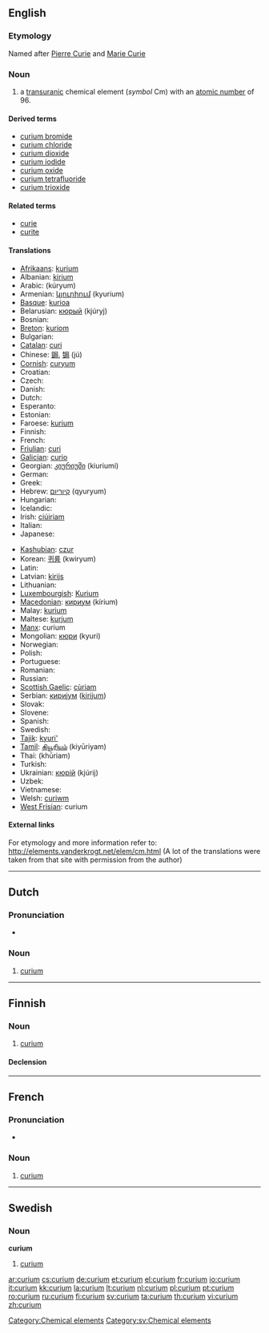 {{also|Curium}}
==English==
{{elements|Cm|americium|Am|berkelium|Bk}}

===Etymology===
Named after [[w:Pierre Curie|Pierre Curie]] and [[w:Marie Curie|Marie Curie]]

===Noun===
{{en-noun|-}}
{{wikipedia}}

# a [[transuranic]] chemical element (''symbol'' Cm) with an [[atomic number]] of 96.

====Derived terms====
* [[curium bromide]]
* [[curium chloride]]
* [[curium dioxide]]
* [[curium iodide]]
* [[curium oxide]]
* [[curium tetrafluoride]]
* [[curium trioxide]]

====Related terms====
* [[curie]]
* [[curite]]

====Translations====
{{trans-top|chemical element}}
* [[Afrikaans]]: [[kurium]]
* Albanian: [[kirium]]
* Arabic: {{Arab|[[كوريوم]]}} (kúryum) {{m}}
* Armenian: [[կյուրիում]] (kyurium)
* [[Basque]]: [[kurioa]]
* Belarusian: [[кюрый]] (kjúryj) {{m}}
* Bosnian: {{t-|bs|kurij}}
* [[Breton]]: [[kuriom]]
* Bulgarian: {{t-|bg|кюрий|m|tr=kjúrij}}
* [[Catalan]]: [[curi]]
* Chinese: [[鋦]], [[锔]] (jú)
* [[Cornish]]: [[curyum]]
* Croatian: {{t-|hr|kurij}}
* Czech: {{t+|cs|curium}}
* Danish: {{t-|da|curium}}
* Dutch: {{t+|nl|curium|n}}
* Esperanto: {{t-|eo|kuriumo|xs=Esperanto}}
* Estonian: {{t-|et|kuurium}}
* Faroese: [[kurium]]
* Finnish: {{t+|fi|curium}}
* French: {{t+|fr|curium|m}}
* [[Friulian]]: [[curi]]
* [[Galician]]: [[curio]]
* Georgian: [[კიურიუმი]] (kiuriumi)
* German: {{t+|de|Curium|n}}
* Greek: {{t+|el|κιούριο|n|tr=kioúrio}}
* Hebrew: [[קיוריום]] (qyuryum)
* Hungarian: {{t+|hu|kűrium}}
* Icelandic: {{t+|is|kúrín}}
* Irish: [[ciúiriam]]
* Italian: {{t+|it|curio|m}}
* Japanese: {{t+|ja|キュリウム|tr=kyuriumu}}
{{trans-mid}}
* [[Kashubian]]: [[czur]]
* Korean: [[퀴륨]] (kwiryum)
* Latin: {{t+|la|curium}}
* Latvian: [[kirijs]]
* Lithuanian: {{t+|lt|kiuris|xs=Lithuanian}}
* [[Luxembourgish]]: [[Kurium]]
* [[Macedonian]]: [[кириум]] (kírium) {{m}}
* Malay: [[kurium]]
* Maltese: [[kurjum]]
* [[Manx]]: curium
* Mongolian: [[кюри]] (kyuri)
* Norwegian: {{t-|no|curium}}
* Polish: {{t+|pl|kiur|m}}
* Portuguese: {{t+|pt|cúrio|m}}
* Romanian: {{t+|ro|curiu|n}}
* Russian: {{t+|ru|кюрий|m|tr=kjúrij}}
* [[Scottish Gaelic]]: [[cùriam]]
* Serbian: [[кириjум]] ([[kirijum]]) {{m}}
* Slovak: {{t-|sk|curium}}
* Slovene: {{t+|sl|kirij}}
* Spanish: {{t+|es|curio|m}}
* Swedish: {{t+|sv|curium|n}}
* [[Tajik]]: [[kyuri']]
* [[Tamil]]: [[கியூரியம்]] (kiyūriyam)
* Thai: {{Thai|[[คูเรียม]]}} (khūriam)
* Turkish: {{t+|tr|küriyum}}
* Ukrainian: [[кюрiй]] (kjúrij) {{m}}
* Uzbek: {{t-|uz|кюрий|tr=kyuriy|sc=Cyrl|xs=Uzbek}}
* Vietnamese: {{t-|vi|curi|xs=Vietnamese}}
* Welsh: [[curiwm]]
* [[West Frisian]]: curium
{{trans-bottom}}

====External links====
For etymology and more information refer to:
http://elements.vanderkrogt.net/elem/cm.html
(A lot of the translations were taken from that site with permission from the author)

[[Category:Chemical elements]]

----

==Dutch==
{{wikipedia|lang=nl}}

===Pronunciation===
* {{audio|Nl-curium.ogg|Audio}}

===Noun===
{{infl|nl|noun|g=n}}

# {{chemical element|lang=nl}} [[curium#English|curium]]

----

==Finnish==
{{wikipedia|lang=fi}}

===Noun===
{{infl|fi|noun}}

# {{chemical element|lang=fi}} [[#English|curium]]

====Declension====
{{fi-decl-tuoli|curium|np=1}}

----
==French==
{{wikipedia|lang=fr}}

===Pronunciation===
* {{IPA|lang=fr|/ky.ʁjɔm/}}

===Noun===
{{fr-noun-unc|m}}

# {{chemical element|lang=fr}} [[#English|curium]]

----

==Swedish==

===Noun===
{{sv-noun-unc-irreg-n|2=curiumet}}
'''curium''' {{n}}

# [[#English|curium]]

[[Category:sv:Chemical elements]]

[[ar:curium]]
[[cs:curium]]
[[de:curium]]
[[et:curium]]
[[el:curium]]
[[fr:curium]]
[[io:curium]]
[[it:curium]]
[[kk:curium]]
[[la:curium]]
[[lt:curium]]
[[nl:curium]]
[[pl:curium]]
[[pt:curium]]
[[ro:curium]]
[[ru:curium]]
[[fi:curium]]
[[sv:curium]]
[[ta:curium]]
[[th:curium]]
[[vi:curium]]
[[zh:curium]]